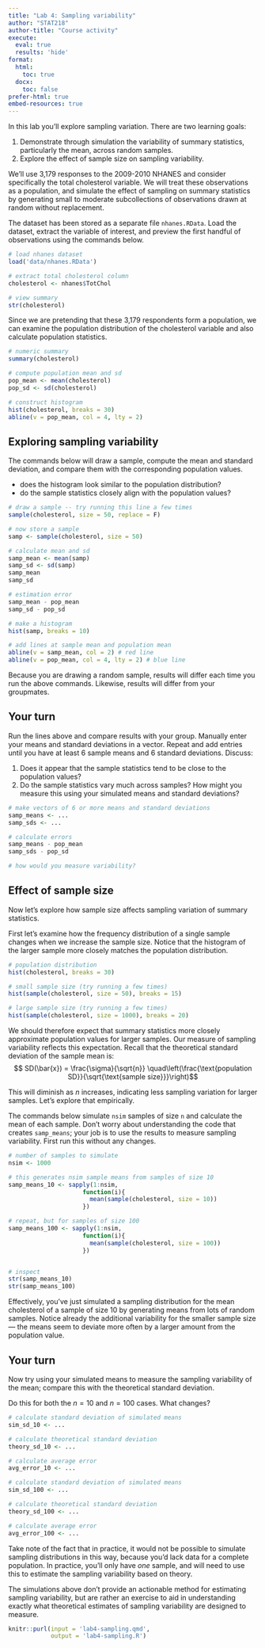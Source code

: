 ```yaml
---
title: "Lab 4: Sampling variability"
author: "STAT218"
author-title: "Course activity"
execute: 
  eval: true
  results: 'hide'
format: 
  html:
    toc: true
  docx:
    toc: false
prefer-html: true
embed-resources: true
---
```


In this lab you'll explore sampling variation. There are two learning goals:

1. Demonstrate through simulation the variability of summary statistics, particularly the mean, across random samples.
2. Explore the effect of sample size on sampling variability.

We'll use 3,179 responses to the 2009-2010 NHANES and consider specifically the total cholesterol variable. We will treat these observations as a population, and simulate the effect of sampling on summary statistics by generating small to moderate subcollections of observations drawn at random without replacement.

The dataset has been stored as a separate file `nhanes.RData`. Load the dataset, extract the variable of interest, and preview the first handful of observations using the commands below.

```r
# load nhanes dataset
load('data/nhanes.RData')

# extract total cholesterol column
cholesterol <- nhanes$TotChol

# view summary
str(cholesterol)
```

Since we are pretending that these 3,179 respondents form a population, we can examine the population distribution of the cholesterol variable and also calculate population statistics.

```r
# numeric summary
summary(cholesterol)

# compute population mean and sd
pop_mean <- mean(cholesterol)
pop_sd <- sd(cholesterol)

# construct histogram
hist(cholesterol, breaks = 30)
abline(v = pop_mean, col = 4, lty = 2)
```

## Exploring sampling variability

The commands below will draw a sample, compute the mean and standard deviation, and compare them with the corresponding population values.

- does the histogram look similar to the population distribution?
- do the sample statistics closely align with the population values?

```r
# draw a sample -- try running this line a few times
sample(cholesterol, size = 50, replace = F)

# now store a sample
samp <- sample(cholesterol, size = 50)

# calculate mean and sd
samp_mean <- mean(samp)
samp_sd <- sd(samp)
samp_mean
samp_sd

# estimation error
samp_mean - pop_mean
samp_sd - pop_sd

# make a histogram
hist(samp, breaks = 10)

# add lines at sample mean and population mean
abline(v = samp_mean, col = 2) # red line
abline(v = pop_mean, col = 4, lty = 2) # blue line
```

Because you are drawing a random sample, results will differ each time you run the above commands. Likewise, results will differ from your groupmates.

::: callout-note
## Your turn

Run the lines above and compare results with your group. Manually enter your means and standard deviations in a vector. Repeat and add entries until you have at least 6 sample means and 6 standard deviations. Discuss:

1. Does it appear that the sample statistics tend to be close to the population values?
2. Do the sample statistics vary much across samples? How might you measure this using your simulated means and standard deviations?

```r
# make vectors of 6 or more means and standard deviations
samp_means <- ...
samp_sds <- ...

# calculate errors
samp_means - pop_mean
samp_sds - pop_sd

# how would you measure variability?

```
:::

## Effect of sample size

Now let's explore how sample size affects sampling variation of summary statistics.

First let's examine how the frequency distribution of a single sample changes when we increase the sample size. Notice that the histogram of the larger sample more closely matches the population distribution.

```r
# population distribution
hist(cholesterol, breaks = 30)

# small sample size (try running a few times)
hist(sample(cholesterol, size = 50), breaks = 15)

# large sample size (try running a few times)
hist(sample(cholesterol, size = 1000), breaks = 20)
```

We should therefore expect that summary statistics more closely approximate population values for larger samples. Our measure of sampling variability reflects this expectation. Recall that the theoretical standard deviation of the sample mean is:
$$ SD(\bar{x}) = \frac{\sigma}{\sqrt{n}} 
\quad\left(\frac{\text{population SD}}{\sqrt{\text{sample size}}}\right)$$

This will diminish as $n$ increases, indicating less sampling variation for larger samples. Let's explore that empirically.

The commands below simulate `nsim` samples of size `n` and calculate the mean of each sample. Don't worry about understanding the code that creates `samp_means`; your job is to use the results to measure sampling variability. First run this without any changes.

```r
# number of samples to simulate
nsim <- 1000

# this generates nsim sample means from samples of size 10
samp_means_10 <- sapply(1:nsim,
                     function(i){
                       mean(sample(cholesterol, size = 10))
                     })

# repeat, but for samples of size 100
samp_means_100 <- sapply(1:nsim,
                     function(i){
                       mean(sample(cholesterol, size = 100))
                     })


# inspect
str(samp_means_10)
str(samp_means_100)
```

Effectively, you've just simulated a sampling distribution for the mean cholesterol of a sample of size 10 by generating means from lots of random samples. Notice already the additional variability for the smaller sample size --- the means seem to deviate more often by a larger amount from the population value.

::: callout-note
## Your turn

Now try using your simulated means to measure the sampling variability of the mean; compare this with the theoretical standard deviation.

Do this for both the $n = 10$ and $n = 100$ cases. What changes?

```r
# calculate standard deviation of simulated means
sim_sd_10 <- ...

# calculate theoretical standard deviation
theory_sd_10 <- ...

# calculate average error
avg_error_10 <- ...

# calculate standard deviation of simulated means
sim_sd_100 <- ...

# calculate theoretical standard deviation
theory_sd_100 <- ...

# calculate average error
avg_error_100 <- ...
```
:::

Take note of the fact that in practice, it would not be possible to simulate sampling distributions in this way, because you'd lack data for a complete population. In practice, you'll only have *one* sample, and will need to use this to estimate the sampling variability based on theory. 

The simulations above don't provide an actionable method for estimating sampling variability, but are rather an exercise to aid in understanding exactly what theoretical estimates of sampling variability are designed to measure.

```r
knitr::purl(input = 'lab4-sampling.qmd',
            output = 'lab4-sampling.R')
```
